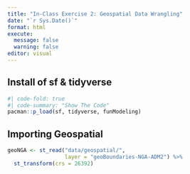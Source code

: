 ```yaml
---
title: "In-Class Exercise 2: Geospatial Data Wrangling"
date: "`r Sys.Date()`"
format: html
execute:
  message: false
  warning: false
editor: visual
---
```


## Install of sf & tidyverse

```r
#| code-fold: true
#| code-summary: "Show The Code"
pacman::p_load(sf, tidyverse, funModeling)
```

## Importing Geospatial

```r
geoNGA <- st_read("data/geospatial/",
                  layer = "geoBoundaries-NGA-ADM2") %>%
  st_transform(crs = 26392)
```
